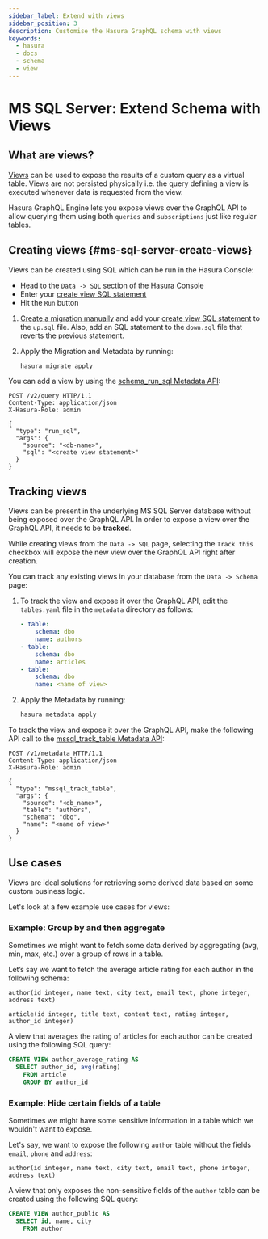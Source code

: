 ```yaml
---
sidebar_label: Extend with views
sidebar_position: 3
description: Customise the Hasura GraphQL schema with views
keywords:
  - hasura
  - docs
  - schema
  - view
---
```



# MS SQL Server: Extend Schema with Views

## What are views?

[Views](https://docs.microsoft.com/en-us/sql/relational-databases/views/create-views?view=sql-server-ver15) can be used
to expose the results of a custom query as a virtual table. Views are not persisted physically i.e. the query defining a
view is executed whenever data is requested from the view.

Hasura GraphQL Engine lets you expose views over the GraphQL API to allow querying them using both `queries` and
`subscriptions` just like regular tables.

## Creating views {#ms-sql-server-create-views}

<Tabs groupId="user-preference" className="api-tabs">
<TabItem value="console" label="Console">

Views can be created using SQL which can be run in the Hasura Console:

- Head to the `Data -> SQL` section of the Hasura Console
- Enter your
  [create view SQL statement](https://docs.microsoft.com/en-us/sql/relational-databases/views/create-views?view=sql-server-ver15)
- Hit the `Run` button

</TabItem>
<TabItem value="cli" label="CLI">

1.  [Create a migration manually](/migrations-metadata-seeds/manage-migrations.mdx#create-manual-migrations) and add
    your
    [create view SQL statement](https://docs.microsoft.com/en-us/sql/relational-databases/views/create-views?view=sql-server-ver15)
    to the `up.sql` file. Also, add an SQL statement to the `down.sql` file that reverts the previous statement.

2.  Apply the Migration and Metadata by running:

    ```bash
    hasura migrate apply
    ```

</TabItem>
<TabItem value="api" label="API">

You can add a view by using the [schema_run_sql Metadata API](/api-reference/schema-api/run-sql.mdx#schema-run-sql):

```http
POST /v2/query HTTP/1.1
Content-Type: application/json
X-Hasura-Role: admin

{
  "type": "run_sql",
  "args": {
    "source": "<db-name>",
    "sql": "<create view statement>"
  }
}
```

</TabItem>
</Tabs>

## Tracking views

Views can be present in the underlying MS SQL Server database without being exposed over the GraphQL API. In order to
expose a view over the GraphQL API, it needs to be **tracked**.

<Tabs groupId="user-preference" className="api-tabs">
<TabItem value="console" label="Console">

While creating views from the `Data -> SQL` page, selecting the `Track this` checkbox will expose the new view over the
GraphQL API right after creation.

You can track any existing views in your database from the `Data -> Schema` page:

<Thumbnail src="/img/schema/schema-track-views.png" alt="Track views" />

</TabItem>
<TabItem value="cli" label="CLI">

1.  To track the view and expose it over the GraphQL API, edit the `tables.yaml` file in the `metadata` directory as
    follows:

    ```yaml {7-9}
    - table:
        schema: dbo
        name: authors
    - table:
        schema: dbo
        name: articles
    - table:
        schema: dbo
        name: <name of view>
    ```

2.  Apply the Metadata by running:

    ```bash
    hasura metadata apply
    ```

</TabItem>
<TabItem value="api" label="API">

To track the view and expose it over the GraphQL API, make the following API call to the
[mssql_track_table Metadata API](/api-reference/metadata-api/table-view.mdx#mssql-track-table):

```http
POST /v1/metadata HTTP/1.1
Content-Type: application/json
X-Hasura-Role: admin

{
  "type": "mssql_track_table",
  "args": {
    "source": "<db_name>",
    "table": "authors",
    "schema": "dbo",
    "name": "<name of view>"
  }
}
```

</TabItem>
</Tabs>

## Use cases

Views are ideal solutions for retrieving some derived data based on some custom business logic.

Let's look at a few example use cases for views:

### Example: Group by and then aggregate

Sometimes we might want to fetch some data derived by aggregating (avg, min, max, etc.) over a group of rows in a table.

Let’s say we want to fetch the average article rating for each author in the following schema:

```plsql
author(id integer, name text, city text, email text, phone integer, address text)

article(id integer, title text, content text, rating integer, author_id integer)
```

A view that averages the rating of articles for each author can be created using the following SQL query:

```sql
CREATE VIEW author_average_rating AS
  SELECT author_id, avg(rating)
    FROM article
    GROUP BY author_id
```

### Example: Hide certain fields of a table

Sometimes we might have some sensitive information in a table which we wouldn't want to expose.

Let's say, we want to expose the following `author` table without the fields `email`, `phone` and `address`:

```plsql
author(id integer, name text, city text, email text, phone integer, address text)
```

A view that only exposes the non-sensitive fields of the `author` table can be created using the following SQL query:

```sql
CREATE VIEW author_public AS
  SELECT id, name, city
    FROM author
```
